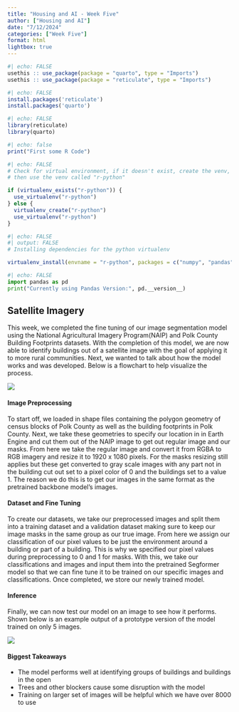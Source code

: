 ```yaml
---
title: "Housing and AI - Week Five"
author: ["Housing and AI"]
date: "7/12/2024"
categories: ["Week Five"]
format: html
lightbox: true
---
```


```r
#| echo: FALSE
usethis :: use_package(package = "quarto", type = "Imports")
usethis :: use_package(package = "reticulate", type = "Imports")
```

```r
#| echo: FALSE
install.packages('reticulate')
install.packages('quarto')
```

```r
#| echo: FALSE
library(reticulate)
library(quarto)
```

```r
#| echo: false
print("First some R Code")
```

```r
#| echo: FALSE
# Check for virtual environment, if it doesn't exist, create the venv, if it exists
# then use the venv called "r-python"

if (virtualenv_exists("r-python")) {
  use_virtualenv("r-python")
} else {
  virtualenv_create("r-python")
  use_virtualenv("r-python")
}
```

```r
#| echo: FALSE
#| output: FALSE
# Installing dependencies for the python virtualenv

virtualenv_install(envname = "r-python", packages = c("numpy", "pandas", "scikit-learn"), all = TRUE)
```

```python
#| echo: FALSE
import pandas as pd
print("Currently using Pandas Version:", pd.__version__)
```

## Satellite Imagery

This week, we completed the fine tuning of our image segmentation model using the National Agricultural Imagery Program(NAIP) and Polk County Building Footprints datasets. With the completion of this model, we are now able to identify buildings out of a satellite image with the goal of applying it to more rural communities. Next, we wanted to talk about how the model works and was developed. Below is a flowchart to help visualize the process.

![](imgs/Sat_FlowCHart.jpg)

#### Image Preprocessing

To start off, we loaded in shape files containing the polygon geometry of census blocks of Polk County as well as the building footprints in Polk County. Next, we take these geometries to specify our location in in Earth Engine and cut them out of the NAIP image to get out regular image and our masks. From here we take the regular image and convert it from RGBA to RGB imagery and resize it to 1920 x 1080 pixels. For the masks resizing still applies but these get converted to gray scale images with any part not in the building cut out set to a pixel color of 0 and the buildings set to a value 1. The reason we do this is to get our images in the same format as the pretrained backbone model's images.

#### Dataset and Fine Tuning

To create our datasets, we take our preprocessed images and split them into a training dataset and a validation dataset making sure to keep our image masks in the same group as our true image. From here we assign our classification of our pixel values to be just the environment around a building or part of a building. This is why we specified our pixel values during preprocessing to 0 and 1 for masks. With this, we take our classifications and images and input them into the pretrained Segformer model so that we can fine tune it to be trained on our specific images and classifications. Once completed, we store our newly trained model.

#### Inference

Finally, we can now test our model on an image to see how it performs. Shown below is an example output of a prototype version of the model trained on only 5 images.

![](imgs/Inference_Example.png)

#### Biggest Takeaways

-   The model performs well at identifying groups of buildings and buildings in the open
-   Trees and other blockers cause some disruption with the model
-   Training on larger set of images will be helpful which we have over 8000 to use
